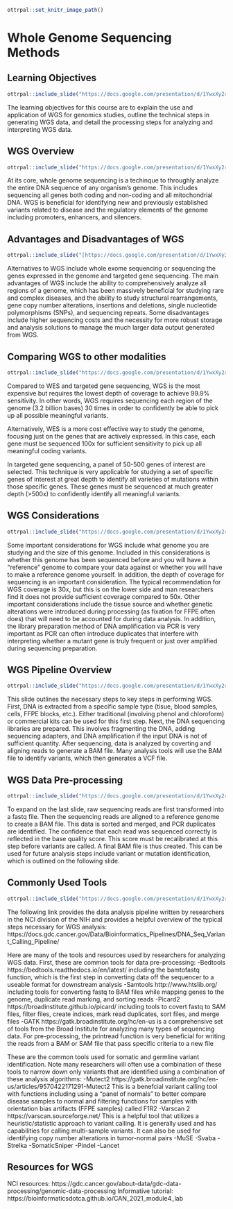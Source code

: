 ```r
ottrpal::set_knitr_image_path()
```

# Whole Genome Sequencing Methods

## Learning Objectives

```r
ottrpal::include_slide("https://docs.google.com/presentation/d/1YwxXy2rnUgbx_7B7ENH9wpDX-j6JpJz6lGVzOkjo0qY/edit#slide=id.g12890ae15d7_0_51")
```
The learning objectives for this course are to explain the use and application of WGS for genomics studies, outline the technical steps in generating WGS data, and detail the processing steps for analyzing and interpreting WGS data. 

## WGS Overview 

```r
ottrpal::include_slide("https://docs.google.com/presentation/d/1YwxXy2rnUgbx_7B7ENH9wpDX-j6JpJz6lGVzOkjo0qY/edit#slide=id.g138a6ce16b7_35_8")
```
At its core, whole genome sequencing is a techinque to throughly analyze the entire DNA sequence of any organism's genome. This includes sequencing all genes both coding and non-coding and all mitochondrial DNA. WGS is beneficial for identifying new and previously established variants related to disease and the regulatory elements of the genome including promoters, enhancers, and silencers.  


## Advantages and Disadvantages of WGS 

```r
ottrpal::include_slide("[https://docs.google.com/presentation/d/1YwxXy2rnUgbx_7B7ENH9wpDX-j6JpJz6lGVzOkjo0qY/edit#slide=id.g138a6ce16b7_35_13](https://docs.google.com/presentation/d/1YwxXy2rnUgbx_7B7ENH9wpDX-j6JpJz6lGVzOkjo0qY/edit#slide=id.g138a6ce16b7_35_13)")
```
Alternatives to WGS include whole exome sequencing or sequencing the genes expressed in the genome and targeted gene sequencing. The main advantages of WGS include the ability to comprehensively analyze all regions of a genome, which has been massively beneficial for studying rare and complex diseases, and the ability to study structural rearrangements, gene copy number alterations, insertions and deletions, single nucleotide polymorphisms (SNPs), and sequencing repeats. Some disadvantages include higher sequencing costs and the necessity for more robust storage and analysis solutions to manage the much larger data output generated from WGS. 

## Comparing WGS to other modalities 

```r
ottrpal::include_slide("https://docs.google.com/presentation/d/1YwxXy2rnUgbx_7B7ENH9wpDX-j6JpJz6lGVzOkjo0qY/edit#slide=id.g138a6ce16b7_35_18")
```
Compared to WES and targeted gene sequencing, WGS is the most expensive but requires the lowest depth of coverage to achieve 99.9% sensitivity. In other words, WGS requires sequencing each region of the genome (3.2 billion bases) 30 times in order to confidently be able to pick up all possible meaningful variants. 

Alternatively, WES is a more cost effective way to study the genome, focusing just on the genes that are actively expressed. In this case, each gene must be sequenced 100x for sufficient sensitivity to pick up all meaningful coding variants. 

In targeted gene sequencing, a panel of 50-500 genes of interest are selected. This technique is very applicable for studying a set of specific genes of interest at great depth to identify all varieties of mutations within those specific genes. These genes must be sequenced at much greater depth (>500x) to confidently identify all meaningful variants. 


## WGS Considerations 

```r
ottrpal::include_slide("https://docs.google.com/presentation/d/1YwxXy2rnUgbx_7B7ENH9wpDX-j6JpJz6lGVzOkjo0qY/edit#slide=id.g138a6ce16b7_35_28")
```
Some important considerations for WGS include what genome you are studying and the size of this genome. Included in this considerations is whether this genome has been sequenced before and you will have a "reference" genome to compare your data against or whether you will have to make a reference genome yourself. In addition, the depth of coverage for sequencing is an important consideration. The typical recommendation for WGS coverage is 30x, but this is on the lower side and man researchers find it does not provide sufficient coverage compared to 50x. Other important considerations include the tissue source and whether genetic alterations were introduced during processing (as fixation for FFPE often does) that will need to be accounted for during data analysis. In addition, the library preparation method of DNA amplification via PCR is very important as PCR can often introduce duplicates that interfere with interpreting whether a mutant gene is truly frequent or just over amplified during sequencing preparation. 


## WGS Pipeline Overview 

```r
ottrpal::include_slide("https://docs.google.com/presentation/d/1YwxXy2rnUgbx_7B7ENH9wpDX-j6JpJz6lGVzOkjo0qY/edit#slide=id.g138a6ce16b7_35_33")
```
This slide outlines the necessary steps to key steps in performing WGS. First, DNA is extracted from a specific sample type (tisue, blood samples, cells, FFPE blocks, etc.). Either traditional (involving phenol and chloroform) or commercial kits can be used for this first step. Next, the DNA sequencing libraries are prepared. This involves fragmenting the DNA, adding sequencing adapters, and DNA amplification if the input DNA is not of sufficient quantity. After sequencing, data is analyzed by coverting and aligning reads to generate a BAM file. Many analysis tools will use the BAM file to identify variants, which then generates a VCF file. 


## WGS Data Pre-processing 

```r
ottrpal::include_slide("https://docs.google.com/presentation/d/1YwxXy2rnUgbx_7B7ENH9wpDX-j6JpJz6lGVzOkjo0qY/edit#slide=id.g138a6ce16b7_35_38")
```
To expand on the last slide, raw sequencing reads are first transformed into a fastq file. Then the sequencing reads are aligned to a reference genome to create a BAM file. This data is sorted and merged, and PCR duplicates are identified. The confidence that each read was sequenced correctly is reflected in the base quality score. This score must be recalibrated at this step before variants are called. A final BAM file is thus created. This can be used for future analysis steps include variant or mutation identification, which is outlined on the following slide. 


## Commonly Used Tools 

```r
ottrpal::include_slide("https://docs.google.com/presentation/d/1YwxXy2rnUgbx_7B7ENH9wpDX-j6JpJz6lGVzOkjo0qY/edit#slide=id.g138a6ce16b7_35_43")
```
The following link provides the data analysis pipeline written by researchers in the NCI division of the NIH and provides a helpful overview of the typical steps necessary for WGS analysis: https://docs.gdc.cancer.gov/Data/Bioinformatics_Pipelines/DNA_Seq_Variant_Calling_Pipeline/

Here are many of the tools and resources used by researchers for analyzing WGS data. 
First, these are common tools for data pre-processing: 
-Bedtools https://bedtools.readthedocs.io/en/latest/ including the bamtofastq function, which is the first step in converting data off the sequencer to a useable format for downstream analysis
-Samtools http://www.htslib.org/ including tools for converting fastq to BAM files while mapping genes to the genome, duplicate read marking, and sorting reads 
-Picard2 https://broadinstitute.github.io/picard/ including tools to covert fastq to SAM files, filter files, create indices, mark read duplicates, sort files, and merge files 
-GATK https://gatk.broadinstitute.org/hc/en-us is a comprehensive set of tools from the Broad Institute for analyzing many types of sequencing data. For pre-processing, the printread function is very beneficial for writing the reads from a BAM or SAM file that pass specific criteria to a new file 

These are the common tools used for somatic and germline variant identification. Note many researchers will often use a combination of these tools to narrow down only variants that are identified using a combination of these analysis algorithms: 
-Mutect2 https://gatk.broadinstitute.org/hc/en-us/articles/9570422171291-Mutect2 This is a benefcial variant calling tool with functions including using a "panel of normals" to better compare disease samples to normal and filtering functions for samples with orientation bias artifacts (FFPE samples) called F1R2
-Varscan 2 https://varscan.sourceforge.net/ This is a helpful tool that utilizes a heuristic/statistic approach to variant calling. It is generally used and has capabilities for calling multi-sample variants. It can also be used for identifying copy number alterations in tumor-normal pairs
-MuSE
-Svaba
-Strelka
-SomaticSniper
-Pindel
-Lancet 


## Resources for WGS 

NCI resources: https://gdc.cancer.gov/about-data/gdc-data-processing/genomic-data-processing
Informative tutorial: https://bioinformaticsdotca.github.io/CAN_2021_module4_lab



